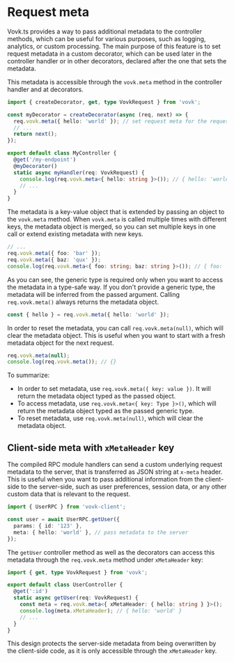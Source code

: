 # Request meta

Vovk.ts provides a way to pass additional metadata to the controller methods, which can be useful for various purposes, such as logging, analytics, or custom processing. The main purpose of this feature is to set request metadata in a custom decorator, which can be used later in the controller handler or in other decorators, declared after the one that sets the metadata.

This metadata is accessible through the `vovk.meta` method in the controller handler and at decorators.

```ts {5,15}
import { createDecorator, get, type VovkRequest } from 'vovk';

const myDecorator = createDecorator(async (req, next) => {
  req.vovk.meta({ hello: 'world' }); // set request meta for the request
  // ...
  return next();
});

export default class MyController {
  @get('/my-endpoint')
  @myDecorator()
  static async myHandler(req: VovkRequest) {
    console.log(req.vovk.meta<{ hello: string }>()); // { hello: 'world' }
    // ...
  }
}
```

The metadata is a key-value object that is extended by passing an object to the `vovk.meta` method. When `vovk.meta` is called multiple times with different keys, the metadata object is merged, so you can set multiple keys in one call or extend existing metadata with new keys.

```ts
// ...
req.vovk.meta({ foo: 'bar' });
req.vovk.meta({ baz: 'qux' });
console.log(req.vovk.meta<{ foo: string; baz: string }>()); // { foo: 'bar', baz: 'qux' }
```

As you can see, the generic type is required only when you want to access the metadata in a type-safe way. If you don't provide a generic type, the metadata will be inferred from the passed argument. Calling `req.vovk.meta()` always returns the metadata object.

```ts
const { hello } = req.vovk.meta({ hello: 'world' });
```

In order to reset the metadata, you can call `req.vovk.meta(null)`, which will clear the metadata object. This is useful when you want to start with a fresh metadata object for the next request.

```ts
req.vovk.meta(null);
console.log(req.vovk.meta()); // {}
```

To summarize:

- In order to set metadata, use `req.vovk.meta({ key: value })`. It will return the metadata object typed as the passed object.
- To access metadata, use `req.vovk.meta<{ key: Type }>()`, which will return the metadata object typed as the passed generic type.
- To reset metadata, use `req.vovk.meta(null)`, which will clear the metadata object.

## Client-side meta with `xMetaHeader` key

The compiled RPC module handlers can send a custom underlying request metadata to the server, that is transferred as JSON string at `x-meta` header. This is useful when you want to pass additional information from the client-side to the server-side, such as user preferences, session data, or any other custom data that is relevant to the request.

```ts {5}
import { UserRPC } from 'vovk-client';

const user = await UserRPC.getUser({
  params: { id: '123' },
  meta: { hello: 'world' }, // pass metadata to the server
});
```

The `getUser` controller method as well as the decorators can access this metadata through the `req.vovk.meta` method under `xMetaHeader` key:

```ts {6-7}
import { get, type VovkRequest } from 'vovk';

export default class UserController {
  @get(':id')
  static async getUser(req: VovkRequest) {
    const meta = req.vovk.meta<{ xMetaHeader: { hello: string } }>();
    console.log(meta.xMetaHeader); // { hello: 'world' }
    // ...
  }
}
```

This design protects the server-side metadata from being overwritten by the client-side code, as it is only accessible through the `xMetaHeader` key.
